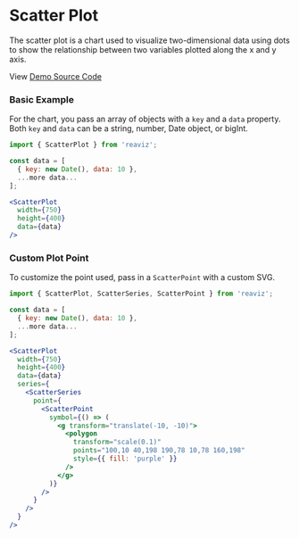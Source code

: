 
<Meta title="Docs|Chart Types/Scatter Plot" />

# Scatter Plot

The scatter plot is a chart used to visualize two-dimensional data
using dots to show the relationship between two variables plotted
along the x and y axis.

View [Demo Source Code](https://github.com/jask-oss/reaviz/blob/master/src/ScatterPlot/ScatterPlot.story.tsx)


### Basic Example

For the chart, you pass an array of objects with a `key` and a
`data` property. Both `key` and `data` can be a string, number, Date object, or bigInt.

```jsx
import { ScatterPlot } from 'reaviz';

const data = [
  { key: new Date(), data: 10 },
  ...more data...
];

<ScatterPlot
  width={750}
  height={400}
  data={data}
/>
```

### Custom Plot Point

To customize the point used, pass in a `ScatterPoint` with a custom SVG.

```jsx
import { ScatterPlot, ScatterSeries, ScatterPoint } from 'reaviz';

const data = [
  { key: new Date(), data: 10 },
  ...more data...
];

<ScatterPlot
  width={750}
  height={400}
  data={data}
  series={
    <ScatterSeries
      point={
        <ScatterPoint
          symbol={() => (
            <g transform="translate(-10, -10)">
              <polygon
                transform="scale(0.1)"
                points="100,10 40,198 190,78 10,78 160,198"
                style={{ fill: 'purple' }}
              />
            </g>
          )}
        />
      }
    />
  }
/>
```
